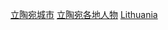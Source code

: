 {{Commonscat|People of Lithuania by city}}

[[Category:立陶宛城市|]]
[[Category:立陶宛各地人物|]]
[[Category:各國各城市人物|Lithuania]]